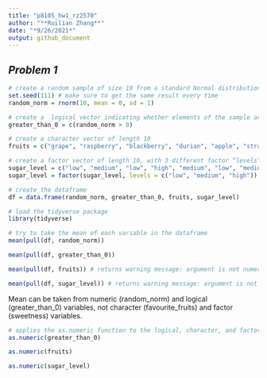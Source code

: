 ```yaml
---
title: "p8105_hw1_rz2570"
author: "**Ruilian Zhang**"
date: "*9/26/2021*"
output: github_document
---
```


## *Problem 1*

```r
# create a random sample of size 10 from a standard Normal distribution
set.seed(111) # make sure to get the same result every time
random_norm = rnorm(10, mean = 0, sd = 1)

# create a  logical vector indicating whether elements of the sample are greater than 0
greater_than_0 = c(random_norm > 0)

# create a character vector of length 10
fruits = c("grape", "raspberry", "blackberry", "durian", "apple", "strawberry", "mango", "blueberry", "banana", "avocado")

# create a factor vector of length 10, with 3 different factor “levels”
sugar_level = c("low", "medium", "low", "high", "medium", "low", "medium", "high", "high", "low")
sugar_level = factor(sugar_level, levels = c("low", "medium", "high"))

# create the dataframe
df = data.frame(random_norm, greater_than_0, fruits, sugar_level)
```

```r
# load the tidyverse package
library(tidyverse)

# try to take the mean of each variable in the dataframe
mean(pull(df, random_norm))

mean(pull(df, greater_than_0))

mean(pull(df, fruits)) # returns warning message: argument is not numeric or logical: returning NA

mean(pull(df, sugar_level)) # returns warning message: argument is not numeric or logical: returning NA
```

Mean can be taken from numeric (random_norm) and logical (greater_than_0) variables, not character (favourite_fruits) and factor (sweetness) variables.

```r
# applies the as.numeric function to the logical, character, and factor variables
as.numeric(greater_than_0)

as.numeric(fruits)

as.numeric(sugar_level)
```


